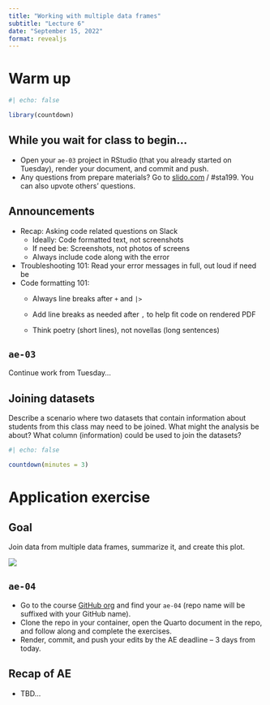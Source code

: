 ```yaml
---
title: "Working with multiple data frames"
subtitle: "Lecture 6"
date: "September 15, 2022"
format: revealjs
---
```


# Warm up

```r
#| echo: false

library(countdown)
```

## While you wait for class to begin...

-   Open your `ae-03` project in RStudio (that you already started on Tuesday), render your document, and commit and push.
-   Any questions from prepare materials? Go to [slido.com](https://www.slido.com/) / #sta199. You can also upvote others' questions.

## Announcements

-   Recap: Asking code related questions on Slack
    -   Ideally: Code formatted text, not screenshots
    -   If need be: Screenshots, not photos of screens
    -   Always include code along with the error
-   Troubleshooting 101: Read your error messages in full, out loud if need be
-   Code formatting 101:
    -   Always line breaks after `+` and `|>`

    -   Add line breaks as needed after `,` to help fit code on rendered PDF

    -   Think poetry (short lines), not novellas (long sentences)

## `ae-03`

Continue work from Tuesday...

## Joining datasets

::: question
Describe a scenario where two datasets that contain information about students from this class may need to be joined.
What might the analysis be about?
What column (information) could be used to join the datasets?
:::

```r
#| echo: false

countdown(minutes = 3)
```

# Application exercise

## Goal

Join data from multiple data frames, summarize it, and create this plot.

![](images/06/aquaculture-production-by-continent.png){fig-align="center"}

## `ae-04`

::: appex
-   Go to the course [GitHub org](https://github.com/sta199-f22-1) and find your `ae-04` (repo name will be suffixed with your GitHub name).
-   Clone the repo in your container, open the Quarto document in the repo, and follow along and complete the exercises.
-   Render, commit, and push your edits by the AE deadline -- 3 days from today.
:::

## Recap of AE {.smaller}

-   TBD...
